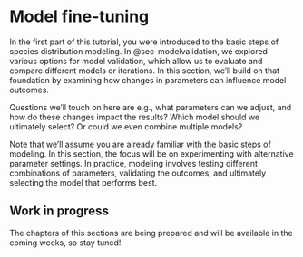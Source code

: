 # Model fine-tuning {#sec-modelfinetuning}

In the first part of this tutorial, you were introduced to the basic steps of species distribution modeling. In @sec-modelvalidation, we explored various options for model validation, which allow us to evaluate and compare different models or iterations. In this section, we’ll build on that foundation by examining how changes in parameters can influence model outcomes.

Questions we’ll touch on here are e.g., what parameters can we adjust, and how do these changes impact the results? Which model should we ultimately select? Or could we even combine multiple models?

Note that we’ll assume you are already familiar with the basic steps of modeling. In this section, the focus will be on experimenting with alternative parameter settings. In practice, modeling involves testing different combinations of parameters, validating the outcomes, and ultimately selecting the model that performs best.

::: callout-warning
## Work in progress

The chapters of this sections are being prepared and will be available in the coming weeks, so stay tuned!
:::
